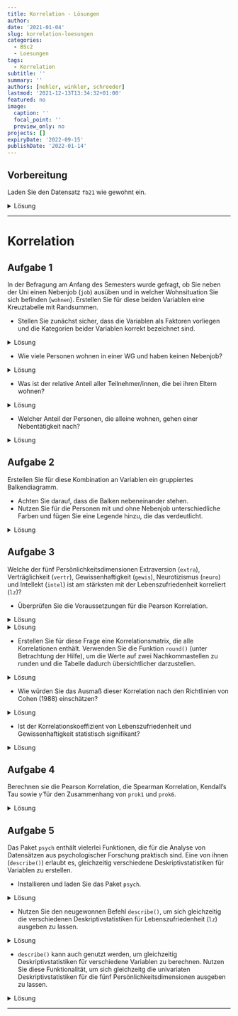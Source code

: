 ```yaml
---
title: Korrelation - Lösungen
author: 
date: '2021-01-04'
slug: korrelation-loesungen
categories:
  - BSc2
  - Loesungen
tags:
  - Korrelation
subtitle: ''
summary: ''
authors: [nehler, winkler, schroeder]
lastmod: '2021-12-13T13:34:32+01:00'
featured: no
image:
  caption: ''
  focal_point: ''
  preview_only: no
projects: []
expiryDate: '2022-09-15'
publishDate: '2022-01-14'
---
```


## Vorbereitung
Laden Sie den Datensatz `fb21` wie gewohnt ein.

<details><summary>Lösung</summary>

```r
load(url('https://pandar.netlify.app/post/fb21.rda')) # Daten laden
```
</details>

***
# Korrelation

## Aufgabe 1

In der Befragung am Anfang des Semesters wurde gefragt, ob Sie neben der Uni einen Nebenjob (`job`) ausüben und in welcher Wohnsituation Sie sich befinden (`wohnen`). Erstellen Sie für diese beiden Variablen eine Kreuztabelle mit Randsummen.

  * Stellen Sie zunächst sicher, dass die Variablen als Faktoren vorliegen und die Kategorien beider Variablen korrekt bezeichnet sind. 
  
  <details><summary>Lösung</summary>
```r
#Labels
fb21$job <- factor(fb21$job, levels = c(1, 2),
  labels = c('nein', 'ja'))
fb21$wohnen <- factor(fb21$wohnen, levels = 1:4,
     label = c('WG', 'bei Eltern', 'alleine', 'sonstiges'))

str(fb21$job)
str(fb21$wohnen)
```
  </details> 

  * Wie viele Personen wohnen in einer WG und haben keinen Nebenjob? 
  
<details><summary>Lösung</summary>
```r
# Kreuztabelle absolut
tab <- table(fb21$job, fb21$wohnen)
addmargins(tab)
```
`r tab[1,1]` Personen wohnen in einer WG und haben keinen Nebenjob.  

</details>


  
  * Was ist der relative Anteil aller Teilnehmer/innen, die bei ihren Eltern wohnen?
  
<details><summary>Lösung</summary>
```r
# Relative Haeufigkeiten, mit Randsummen
addmargins(prop.table(tab))
```
`r round(addmargins(prop.table(tab))[3,2]*100,2)`% aller Teilnehmer/innen wohnen bei ihren Eltern.

</details>



  * Welcher Anteil der Personen, die alleine wohnen, gehen einer Nebentätigkeit nach?
  
<details><summary>Lösung</summary>
```r
# Relative Haeufigkeiten, an wohnen normiert
prop.table(tab, 2)
```
`r round(prop.table(tab, 2)[2,3]*100,2)`% aller Teilnehmer/innen, die alleine wohnen, gehen einer Nebentätigkeit nach.

</details>



## Aufgabe 2

Erstellen Sie für diese Kombination an Variablen ein gruppiertes Balkendiagramm.

  * Achten Sie darauf, dass die Balken nebeneinander stehen.
  * Nutzen Sie für die Personen mit und ohne Nebenjob unterschiedliche Farben und fügen Sie eine Legende hinzu, die das verdeutlicht.
  
<details><summary>Lösung</summary>
```r
# Gruppiertes Balkendiagramm
barplot(tab,
  beside = TRUE,             # nebeneinander
  col = c('blue', 'orange'), # Farben definieren: Blau und Orange
  legend = rownames(tab))    # Legende einfuegen
```
</details>

## Aufgabe 3

Welche der fünf Persönlichkeitsdimensionen Extraversion (`extra`), Verträglichkeit (`vertr`), Gewissenhaftigkeit (`gewis`), Neurotizismus (`neuro`) und Intellekt (`intel`) ist am stärksten mit der Lebenszufriedenheit korreliert (`lz`)?

  * Überprüfen Sie die Voraussetzungen für die Pearson Korrelation.

<details><summary>Lösung</summary>  

  **Voraussetzungen Pearson-Korrelation:**  

1. Skalenniveau: intervallskalierte Daten $\rightarrow$ ok  
2. Linearität: Zusammenhang muss linear sein $\rightarrow$ Grafische überprüfung (Scatterplot) 


```r
# Scatterplot
plot(fb21$extra, fb21$lz, 
  xlim = c(0, 6), ylim = c(0, 7), pch = 19)

plot(fb21$vertr, fb21$lz, 
  xlim = c(0, 6), ylim = c(0, 7), pch = 19)

plot(fb21$gewis, fb21$lz, 
  xlim = c(0, 6), ylim = c(0, 7), pch = 19)

plot(fb21$neuro, fb21$lz, 
  xlim = c(0, 6), ylim = c(0, 7), pch = 19)

plot(fb21$intel, fb21$lz, 
  xlim = c(0, 6), ylim = c(0, 7), pch = 19)
```
</details>




<details><summary>Lösung</summary>

3. Normalverteilung $\rightarrow$ QQ-Plot, Histogramm oder Shapiro-Wilk-Test  


```r
#QQ
qqnorm(fb21$extra)
qqline(fb21$extra)

qqnorm(fb21$vertr)
qqline(fb21$vertr)

qqnorm(fb21$gewis)
qqline(fb21$gewis)

qqnorm(fb21$neuro)
qqline(fb21$neuro)

qqnorm(fb21$intel)
qqline(fb21$intel)

qqnorm(fb21$lz)
qqline(fb21$lz)

#Histogramm
hist(fb21$extra, prob = T, ylim = c(0, 1))
curve(dnorm(x, mean = mean(fb21$extra, na.rm = T), sd = sd(fb21$extra, na.rm = T)), col = "blue", add = T)  

hist(fb21$vertr, prob = T, ylim = c(0, 1))
curve(dnorm(x, mean = mean(fb21$vertr, na.rm = T), sd = sd(fb21$vertr, na.rm = T)), col = "blue", add = T)  

hist(fb21$gewis, prob = T, ylim = c(0, 1))
curve(dnorm(x, mean = mean(fb21$gewis, na.rm = T), sd = sd(fb21$gewis, na.rm = T)), col = "blue", add = T)  

hist(fb21$neuro, prob = T, ylim = c(0, 1))
curve(dnorm(x, mean = mean(fb21$neuro, na.rm = T), sd = sd(fb21$neuro, na.rm = T)), col = "blue", add = T)  

hist(fb21$intel, prob = T, ylim = c(0, 1))
curve(dnorm(x, mean = mean(fb21$intel, na.rm = T), sd = sd(fb21$intel, na.rm = T)), col = "blue", add = T)  

hist(fb21$lz, prob = T, ylim = c(0, 1))
curve(dnorm(x, mean = mean(fb21$lz, na.rm = T), sd = sd(fb21$lz, na.rm = T)), col = "blue", add = T)  

#Shapiro
shapiro.test(fb21$extra)
shapiro.test(fb21$vertr)
shapiro.test(fb21$gewis)
shapiro.test(fb21$neuro)
shapiro.test(fb21$intel)
shapiro.test(fb21$lz)


```
$p < \alpha$ $\rightarrow$ H1: Normalverteilung kann für alle Variablen außer `neuro` nicht angenommen werden. Somit ist diese Voraussetzung für die miesten Variablen verletzt. Daher sollten wir fortlaufend die Rangkorrelation nach Spearman nutzen.

</details>



  * Erstellen Sie für diese Frage eine Korrelationsmatrix, die alle Korrelationen enthält. Verwenden Sie die Funktion `round()` (unter Betrachtung der Hilfe), um die Werte auf zwei Nachkommastellen zu runden und die Tabelle dadurch übersichtlicher darzustellen.
  
<details><summary>Lösung</summary>
```r
# Variablen in neuem Datensatz ablegen
pers <- fb21[, c('lz', 'extra', 'vertr', 'gewis', 'neuro', 'intel')]
# Korrelationstabelle erstellen und runden
round(cor(pers, use = "pairwise", method = "spearman"),2)
```
</details>

  * Wie würden Sie das Ausmaß dieser Korrelation nach den Richtlinien von Cohen (1988) einschätzen?
  
  <details><summary>Lösung</summary>
  
Die größte Korrelation mit der Lebenszufriedenheit hat die Gewissenhaftigkeit. Nach den Richtlinien ist diese mit 0.36 einem positiven mittleren Effekt, der ungeähr 0.3 beträgt, zuzuordnen.

</details>

* Ist der Korrelationskoeffizient von Lebenszufriedenheit und Gewissenhaftigkeit statistisch signifikant?

<details><summary>Lösung</summary>
```r
cor.test(fb21$lz, fb21$gewis, 
         alternative = "two.sided", 
         method = "spearman",       
         use = "complete.obs")
```
$p < \alpha$ $\rightarrow$ H1. Die Korrelation ist mit einer Irrtumswahrscheinlichkeit von 5% signifikant von 0 verschieden.

</details>

## Aufgabe 4
Berechnen sie die Pearson Korrelation, die Spearman Korrelation, Kendall's Tau sowie $\hat{\gamma}$ für den Zusammenhang von `prok1` und `prok6`.

<details><summary>Lösung</summary>
```r
library(rococo)
cor(fb21$prok1, fb21$prok6, method = "pearson")
cor(fb21$prok1, fb21$prok6, method = "spearman")
cor(fb21$prok1, fb21$prok6, method = "kendall")
rococo(fb21$prok1, fb21$prok6)
```
</details>

## Aufgabe 5

Das Paket `psych` enthält vielerlei Funktionen, die für die Analyse von Datensätzen aus psychologischer Forschung praktisch sind. Eine von ihnen (`describe()`) erlaubt es, gleichzeitig verschiedene Deskriptivstatistiken für Variablen zu erstellen.

  * Installieren und laden Sie das Paket `psych`.
  
  <details><summary>Lösung</summary>
```r
# Paket installieren
install.packages('psych')
```
```r
# Paket laden
library(psych)
```
</details>

  * Nutzen Sie den neugewonnen Befehl `describe()`, um sich gleichzeitig die verschiedenen Deskriptivstatistiken für Lebenszufriedenheit (`lz`) ausgeben zu lassen. 
  
  <details><summary>Lösung</summary>
```r
describe(pers$lz)
```
</details>

  * `describe()` kann auch genutzt werden, um gleichzeitig Deskriptivstatistiken für verschiedene Variablen zu berechnen. Nutzen Sie diese Funktionalität, um sich gleichzeitg die univariaten Deskriptivstatistiken für die fünf Persönlichkeitsdimensionen ausgeben zu lassen.
  
  <details><summary>Lösung</summary>
```r
describe(pers[,-1]) #Spalte für `lz` wird ausgeschlossen
#Alternativ
describe(pers[,c("extra","vertr","gewis","neuro","intel")])
```
</details>    

****
